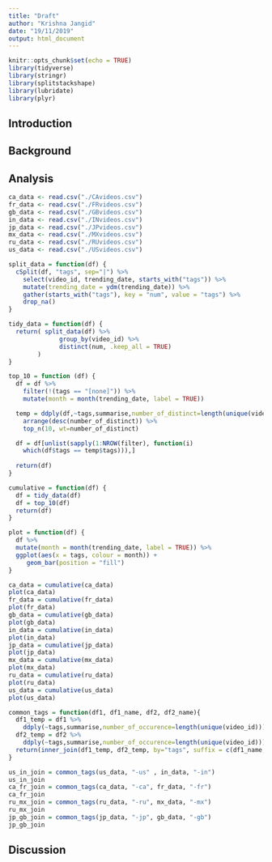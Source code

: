 ```yaml
---
title: "Draft"
author: "Krishna Jangid"
date: "19/11/2019"
output: html_document
---
```


```r
knitr::opts_chunk$set(echo = TRUE)
library(tidyverse)
library(stringr)
library(splitstackshape)
library(lubridate)
library(plyr)
```

## Introduction

## Background

## Analysis

``` r
ca_data <- read.csv("./CAvideos.csv")
fr_data <- read.csv("./FRvideos.csv")
gb_data <- read.csv("./GBvideos.csv")
in_data <- read.csv("./INvideos.csv")
jp_data <- read.csv("./JPvideos.csv")
mx_data <- read.csv("./MXvideos.csv")
ru_data <- read.csv("./RUvideos.csv")
us_data <- read.csv("./USvideos.csv")
```

```r
split_data = function(df) {
  cSplit(df, "tags", sep="|") %>%
    select(video_id, trending_date, starts_with("tags")) %>%
    mutate(trending_date = ydm(trending_date)) %>%
    gather(starts_with("tags"), key = "num", value = "tags") %>%
    drop_na()
}

tidy_data = function(df) {
  return( split_data(df) %>%
              group_by(video_id) %>%
              distinct(num, .keep_all = TRUE)
        )
}

top_10 = function (df) {
  df = df %>%
    filter(!(tags == "[none]")) %>%
    mutate(month = month(trending_date, label = TRUE))

  temp = ddply(df,~tags,summarise,number_of_distinct=length(unique(video_id))) %>%
    arrange(desc(number_of_distinct)) %>%
    top_n(10, wt=number_of_distinct)

  df = df[unlist(sapply(1:NROW(filter), function(i)
    which(df$tags == temp$tags))),]
  
  return(df)
}

cumulative = function(df) {
  df = tidy_data(df) 
  df = top_10(df)
  return(df)
}

plot = function(df) {
  df %>%
  mutate(month = month(trending_date, label = TRUE)) %>%
  ggplot(aes(x = tags, colour = month)) +
     geom_bar(position = "fill")
}

ca_data = cumulative(ca_data)
plot(ca_data)
fr_data = cumulative(fr_data)
plot(fr_data)
gb_data = cumulative(gb_data)
plot(gb_data)
in_data = cumulative(in_data)
plot(in_data)
jp_data = cumulative(jp_data)
plot(jp_data)
mx_data = cumulative(mx_data)
plot(mx_data)
ru_data = cumulative(ru_data)
plot(ru_data)
us_data = cumulative(us_data)
plot(us_data)
```

```r
common_tags = function(df1, df1_name, df2, df2_name){
  df1_temp = df1 %>%
    ddply(~tags,summarise,number_of_occurence=length(unique(video_id)))
  df2_temp = df2 %>%
    ddply(~tags,summarise,number_of_occurence=length(unique(video_id)))
  return(inner_join(df1_temp, df2_temp, by="tags", suffix = c(df1_name, df2_name)))
}

us_in_join = common_tags(us_data, "-us" , in_data, "-in")
us_in_join
ca_fr_join = common_tags(ca_data, "-ca", fr_data, "-fr")
ca_fr_join
ru_mx_join = common_tags(ru_data, "-ru", mx_data, "-mx")
ru_mx_join
jp_gb_join = common_tags(jp_data, "-jp", gb_data, "-gb")
jp_gb_join

```

## Discussion

